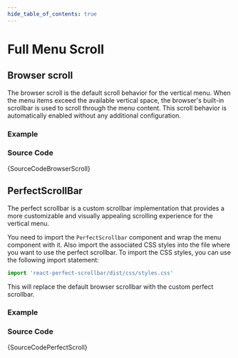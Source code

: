 ```yaml
---
hide_table_of_contents: true
---
```



# Full Menu Scroll

## Browser scroll

The browser scroll is the default scroll behavior for the vertical menu. When the menu items exceed the available vertical space, the browser's built-in scrollbar is used to scroll through the menu content. This scroll behavior is automatically enabled without any additional configuration.

### Example

<IframeWindow url='https://demos.pixinvent.com/vuexy-nextjs-admin-template/demo-1/en/menu-examples/vertical-menu/menu-scroll/full/browser-scroll' />

### Source Code

<TsToJsCodeSnippet>{SourceCodeBrowserScroll}</TsToJsCodeSnippet>

## PerfectScrollBar

The perfect scrollbar is a custom scrollbar implementation that provides a more customizable and visually appealing scrolling experience for the vertical menu.

You need to import the `PerfectScrollbar` component and wrap the menu component with it. Also import the associated CSS styles into the file where you want to use the perfect scrollbar. To import the CSS styles, you can use the following import statement:

```ts
import 'react-perfect-scrollbar/dist/css/styles.css'
```

This will replace the default browser scrollbar with the custom perfect scrollbar.

### Example

<IframeWindow url='https://demos.pixinvent.com/vuexy-nextjs-admin-template/demo-1/en/menu-examples/vertical-menu/menu-scroll/full/perfect-scroll' />

### Source Code

<TsToJsCodeSnippet>{SourceCodePerfectScroll}</TsToJsCodeSnippet>
